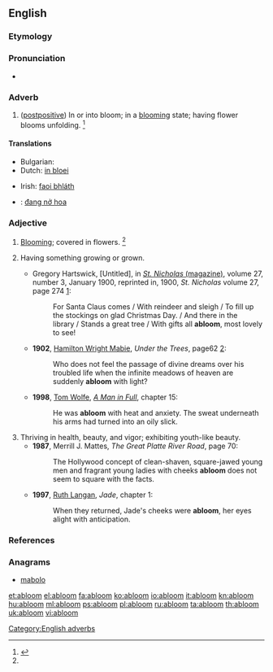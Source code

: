 ==English==

===Etymology===
{{prefix|a|bloom|t1=in|t2=flower}}

===Pronunciation===
* {{a|US}} {{IPA|/əˈblum/}}

===Adverb===
{{en-adv|-}}

# ([[postpositive]]) In or into bloom; in a [[blooming]] state; having flower blooms unfolding. {{defdate|Mid 19<sup>th</sup> century.}}<ref name=SOED>{{reference-book | last =| first = | authorlink =  | coauthors =  | editor =Brown, Lesley  | others =  | title = The Shorter Oxford English Dictionary | origdate =  | origyear = 1933| origmonth =  | url =  | format =  | accessdate =  | accessyear =  | accessmonth =  | edition = 5th | date =  | year =2003| month =  | publisher =Oxford University Press  | location =Oxford, UK | language =  | id =  | doi = | isbn =978-0-19-860575-7 | lccn = | ol = | pages =5| chapter =  | chapterurl =  | quote =}}</ref>

====Translations====
{{trans-top|(postpositive) in or into bloom; in a blooming state}}
* Bulgarian: {{t-|bg|цъфтящ, разцъфтял, в разцвет}}
* Dutch: [[in bloei]]
{{trans-mid}}
* Irish: [[faoi bhláth]]
{{trans-bottom}}

{{checktrans-top}}
* {{ttbc|vi}}: [[đang nở hoa]]
{{trans-bottom}}

===Adjective===
{{en-adj}}

# [[blooming|Blooming]]; covered in flowers. {{defdate|Mid 19<sup>th</sup> century.}}<ref name=SOED/>
# {{context|figuratively|lang=en}} Having something growing or grown.
#* {{ante|1900}} Gregory Hartswick, [Untitled], in [[w:St. Nicholas Magazine|''St. Nicholas'' (magazine)]], volume 27, number 3, January 1900, reprinted in, 1900, ''St. Nicholas'' volume 27, page 274&nbsp;[http://books.google.com/books?id=QWUwAQAAMAAJ&pg=PA274&dq=abloom]:
#*: For Santa Claus comes&nbsp;/ With reindeer and sleigh&nbsp;/ To fill up the stockings on glad Christmas Day.&nbsp;/ And there in the library&nbsp;/ Stands a great tree&nbsp;/ With gifts all '''abloom''', most lovely to see!
#* '''1902''', [[w:Hamilton Wright Mabie|Hamilton Wright Mabie]], ''Under the Trees'', page62&nbsp;[http://books.google.com/books?id=sNY8AAAAYAAJ&pg=PA62&dq=abloom]:
#*: Who does not feel the passage of divine dreams over his troubled life when the infinite meadows of heaven are suddenly '''abloom''' with light?
#* '''1998''', [[w:Tom Wolfe|Tom Wolfe]], [[w:A Man in Full|''A Man in Full'']], chapter 15:
#*: He was '''abloom''' with heat and anxiety. The sweat underneath his arms had turned into an oily slick.
# Thriving in health, beauty, and vigor; exhibiting youth-like beauty.
#* '''1987''', Merrill J. Mattes, ''The Great Platte River Road'', page 70:
#*: The Hollywood concept of clean-shaven, square-jawed young men and fragrant young ladies with cheeks '''abloom''' does not seem to square with the facts.
#* '''1997''', [[w:Ruth Langan|Ruth Langan]], ''Jade'', chapter 1:
#*: When they returned, Jade's cheeks were '''abloom''', her eyes alight with anticipation. 

===References===
<references/>

===Anagrams===
* [[mabolo#English|mabolo]]

[[Category:English adverbs]]

[[et:abloom]]
[[el:abloom]]
[[fa:abloom]]
[[ko:abloom]]
[[io:abloom]]
[[it:abloom]]
[[kn:abloom]]
[[hu:abloom]]
[[ml:abloom]]
[[ps:abloom]]
[[pl:abloom]]
[[ru:abloom]]
[[ta:abloom]]
[[th:abloom]]
[[uk:abloom]]
[[vi:abloom]]